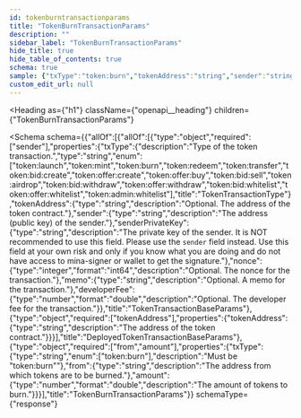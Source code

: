 ```yaml
---
id: tokenburntransactionparams
title: "TokenBurnTransactionParams"
description: ""
sidebar_label: "TokenBurnTransactionParams"
hide_title: true
hide_table_of_contents: true
schema: true
sample: {"txType":"token:burn","tokenAddress":"string","sender":"string","senderPrivateKey":"string","nonce":0,"memo":"string","developerFee":0,"from":"string","amount":0}
custom_edit_url: null
---
```



<Heading
  as={"h1"}
  className={"openapi__heading"}
  children={"TokenBurnTransactionParams"}
>
</Heading>





<Schema
  schema={{"allOf":[{"allOf":[{"type":"object","required":["sender"],"properties":{"txType":{"description":"Type of the token transaction.","type":"string","enum":["token:launch","token:mint","token:burn","token:redeem","token:transfer","token:bid:create","token:offer:create","token:offer:buy","token:bid:sell","token:airdrop","token:bid:withdraw","token:offer:withdraw","token:bid:whitelist","token:offer:whitelist","token:admin:whitelist"],"title":"TokenTransactionType"},"tokenAddress":{"type":"string","description":"Optional. The address of the token contract."},"sender":{"type":"string","description":"The address (public key) of the sender."},"senderPrivateKey":{"type":"string","description":"The private key of the sender. It is NOT recommended to use this field. Please use the `sender` field instead. Use this field at your own risk and only if you know what you are doing and do not have access to mina-signer or wallet to get the signature."},"nonce":{"type":"integer","format":"int64","description":"Optional. The nonce for the transaction."},"memo":{"type":"string","description":"Optional. A memo for the transaction."},"developerFee":{"type":"number","format":"double","description":"Optional. The developer fee for the transaction."}},"title":"TokenTransactionBaseParams"},{"type":"object","required":["tokenAddress"],"properties":{"tokenAddress":{"type":"string","description":"The address of the token contract."}}}],"title":"DeployedTokenTransactionBaseParams"},{"type":"object","required":["from","amount"],"properties":{"txType":{"type":"string","enum":["token:burn"],"description":"Must be \"token:burn\""},"from":{"type":"string","description":"The address from which tokens are to be burned."},"amount":{"type":"number","format":"double","description":"The amount of tokens to burn."}}}],"title":"TokenBurnTransactionParams"}}
  schemaType={"response"}
>
  
</Schema>
            